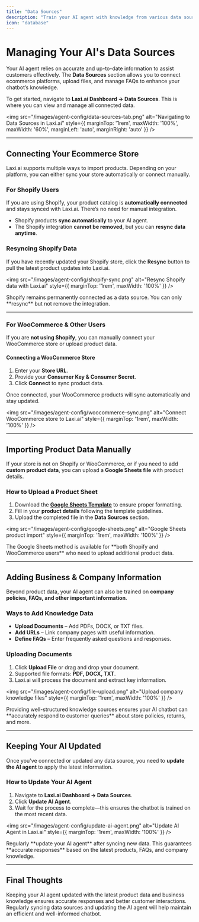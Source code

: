 ```yaml
---
title: "Data Sources"
description: "Train your AI agent with knowledge from various data sources, including ecommerce platforms, files, and FAQs."
icon: "database"
---
```


# Managing Your AI's Data Sources  

Your AI agent relies on accurate and up-to-date information to assist customers effectively. The **Data Sources** section allows you to connect ecommerce platforms, upload files, and manage FAQs to enhance your chatbot’s knowledge.  

To get started, navigate to **Laxi.ai Dashboard → Data Sources**. This is where you can view and manage all connected data.  

<img src="/images/agent-config/data-sources-tab.png" alt="Navigating to Data Sources in Laxi.ai" style={{ marginTop: '1rem', maxWidth: '100%', maxWidth: '60%', marginLeft: 'auto', marginRight: 'auto' }} />

---

## Connecting Your Ecommerce Store  

Laxi.ai supports multiple ways to import products. Depending on your platform, you can either sync your store automatically or connect manually.

### **For Shopify Users**  
If you are using Shopify, your product catalog is **automatically connected** and stays synced with Laxi.ai. There’s no need for manual integration.  

- Shopify products **sync automatically** to your AI agent.  
- The Shopify integration **cannot be removed**, but you can **resync data anytime**.  

### **Resyncing Shopify Data**  
If you have recently updated your Shopify store, click the **Resync** button to pull the latest product updates into Laxi.ai.  

<img src="/images/agent-config/shopify-sync.png" alt="Resync Shopify data with Laxi.ai" style={{ marginTop: '1rem', maxWidth: '100%' }} />

<Info>
Shopify remains permanently connected as a data source. You can only **resync** but not remove the integration.
</Info>

---

### **For WooCommerce & Other Users**  
If you are **not using Shopify**, you can manually connect your WooCommerce store or upload product data.  

#### **Connecting a WooCommerce Store**  
1. Enter your **Store URL**.  
2. Provide your **Consumer Key & Consumer Secret**.  
3. Click **Connect** to sync product data.  

Once connected, your WooCommerce products will sync automatically and stay updated.

<img src="/images/agent-config/woocommerce-sync.png" alt="Connect WooCommerce store to Laxi.ai" style={{ marginTop: '1rem', maxWidth: '100%' }} />

---

## Importing Product Data Manually  

If your store is not on Shopify or WooCommerce, or if you need to add **custom product data**, you can upload a **Google Sheets file** with product details.

### **How to Upload a Product Sheet**  
1. Download the **[Google Sheets Template](https://docs.google.com/spreadsheets/d/1guASJrK34cW_Ll8qZQBSYsVJtuR_NLKAroz3On4E9sc/edit?usp=sharing)** to ensure proper formatting.  
2. Fill in your **product details** following the template guidelines.  
3. Upload the completed file in the **Data Sources** section.  

<img src="/images/agent-config/google-sheets.png" alt="Google Sheets product import" style={{ marginTop: '1rem', maxWidth: '100%' }} />

<Tip>
The Google Sheets method is available for **both Shopify and WooCommerce users** who need to upload additional product data.
</Tip>

---

## Adding Business & Company Information  

Beyond product data, your AI agent can also be trained on **company policies, FAQs, and other important information**.  

### **Ways to Add Knowledge Data**  
- **Upload Documents** – Add PDFs, DOCX, or TXT files.  
- **Add URLs** – Link company pages with useful information.  
- **Define FAQs** – Enter frequently asked questions and responses.  

### **Uploading Documents**  
1. Click **Upload File** or drag and drop your document.  
2. Supported file formats: **PDF, DOCX, TXT**.  
3. Laxi.ai will process the document and extract key information.  

<img src="/images/agent-config/file-upload.png" alt="Upload company knowledge files" style={{ marginTop: '1rem', maxWidth: '100%' }} />

<Tip>
Providing well-structured knowledge sources ensures your AI chatbot can **accurately respond to customer queries** about store policies, returns, and more.
</Tip>

---

## Keeping Your AI Updated  

Once you've connected or updated any data source, you need to **update the AI agent** to apply the latest information.  

### **How to Update Your AI Agent**  
1. Navigate to **Laxi.ai Dashboard → Data Sources**.  
2. Click **Update AI Agent**.  
3. Wait for the process to complete—this ensures the chatbot is trained on the most recent data.  

<img src="/images/agent-config/update-ai-agent.png" alt="Update AI Agent in Laxi.ai" style={{ marginTop: '1rem', maxWidth: '100%' }} />

<Tip>
Regularly **update your AI agent** after syncing new data. This guarantees **accurate responses** based on the latest products, FAQs, and company knowledge.
</Tip>

---

## Final Thoughts  

Keeping your AI agent updated with the latest product data and business knowledge ensures accurate responses and better customer interactions. Regularly syncing data sources and updating the AI agent will help maintain an efficient and well-informed chatbot.
